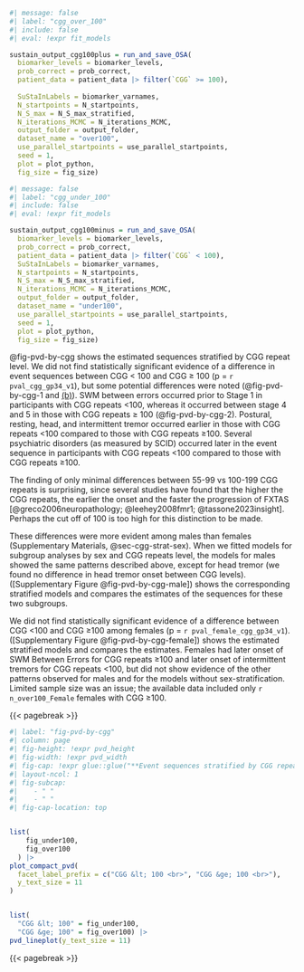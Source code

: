 
```r
#| message: false
#| label: "cgg_over_100"
#| include: false
#| eval: !expr fit_models

sustain_output_cgg100plus = run_and_save_OSA(
  biomarker_levels = biomarker_levels, 
  prob_correct = prob_correct, 
  patient_data = patient_data |> filter(`CGG` >= 100),
  
  SuStaInLabels = biomarker_varnames,
  N_startpoints = N_startpoints,
  N_S_max = N_S_max_stratified, 
  N_iterations_MCMC = N_iterations_MCMC, 
  output_folder = output_folder, 
  dataset_name = "over100", 
  use_parallel_startpoints = use_parallel_startpoints,
  seed = 1,
  plot = plot_python,
  fig_size = fig_size)

```

```r
#| message: false
#| label: "cgg_under_100"
#| include: false
#| eval: !expr fit_models

sustain_output_cgg100minus = run_and_save_OSA(
  biomarker_levels = biomarker_levels, 
  prob_correct = prob_correct, 
  patient_data = patient_data |> filter(`CGG` < 100),
  SuStaInLabels = biomarker_varnames,
  N_startpoints = N_startpoints,
  N_S_max = N_S_max_stratified, 
  N_iterations_MCMC = N_iterations_MCMC, 
  output_folder = output_folder, 
  dataset_name = "under100", 
  use_parallel_startpoints = use_parallel_startpoints,
  seed = 1,
  plot = plot_python,   
  fig_size = fig_size)

```

@fig-pvd-by-cgg shows the estimated sequences stratified by CGG repeat level.
We did not find statistically significant evidence of a difference in event sequences
between CGG < 100 and CGG ≥ 100 (p = `r pval_cgg_gp34_v1`),
but some potential differences were noted
(@fig-pvd-by-cgg-1 and [(b)](#fig-pvd-by-cgg-2)).
SWM between errors occurred prior to Stage 1
in participants with CGG repeats <100,
whereas it occurred between stage 4 and 5 in those with CGG repeats ≥ 100
(@fig-pvd-by-cgg-2).
Postural, resting, head, and intermittent tremor occurred earlier
in those with CGG repeats <100 compared to those with CGG repeats ≥100.
Several psychiatric disorders (as measured by SCID) occurred
later in the event sequence in participants with CGG repeats <100
compared to those with CGG repeats ≥100.

The finding of only minimal differences 
between 55-99 vs 100-199 CGG repeats is surprising, 
since several studies have found that the higher the CGG repeats,
the earlier the onset and the faster the progression of FXTAS 
[@greco2006neuropathology; @leehey2008fmr1; @tassone2023insight]. 
Perhaps the cut off of 100 is too high for this distinction to be made.

These differences were more evident among males than females
(Supplementary Materials, @sec-cgg-strat-sex).
When we fitted models for subgroup analyses by sex and CGG repeats level,
the models for males showed the same patterns described above,
except for head tremor
(we found no difference in head tremor onset between CGG levels).
([Supplementary Figure @fig-pvd-by-cgg-male])
shows the corresponding stratified models and
compares the estimates of the sequences for these two subgroups.


We did not find statistically significant evidence of
a difference between CGG <100 and CGG ≥100 among females
(p = `r pval_female_cgg_gp34_v1`).
([Supplementary Figure @fig-pvd-by-cgg-female])
shows the estimated stratified models
and compares the estimates.
Females had later onset of SWM Between Errors for CGG repeats ≥100
and later onset of intermittent tremors for CGG repeats <100,
but did not show evidence of the other patterns observed for males and
for the models without sex-stratification.
Limited sample size was an issue;
the available data included only `r n_over100_Female` females with CGG ≥100.

{{< pagebreak >}}

```r
#| label: "fig-pvd-by-cgg"
#| column: page
#| fig-height: !expr pvd_height
#| fig-width: !expr pvd_width
#| fig-cap: !expr glue::glue("**Event sequences stratified by CGG repeats  (<100 vs 100+). (a)** {compact_fig_caption} **(b)** differences in event sequences between CGG repeat sizes.")
#| layout-ncol: 1
#| fig-subcap: 
#|    - " "
#|    - " "
#| fig-cap-location: top


list(
    fig_under100,
    fig_over100
  ) |> 
plot_compact_pvd(
  facet_label_prefix = c("CGG &lt; 100 <br>", "CGG &ge; 100 <br>"),
  y_text_size = 11
)


list(
  "CGG &lt; 100" = fig_under100,
  "CGG &ge; 100" = fig_over100) |>
pvd_lineplot(y_text_size = 11)
```

{{< pagebreak >}}
